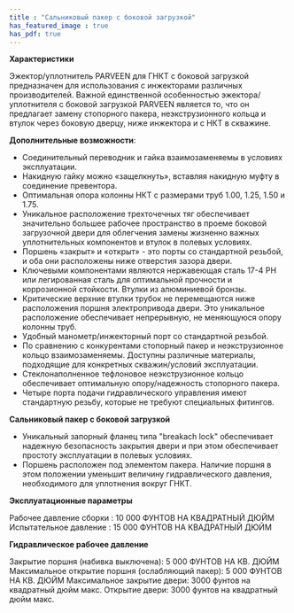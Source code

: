 ```yaml
---
title : "Сальниковый пакер с боковой загрузкой"
has_featured_image : true
has_pdf: true
---
```


**Характеристики**

Эжектор/уплотнитель PARVEEN для ГНКТ с боковой загрузкой предназначен для использования с инжекторами различных производителей. Важной единственной особенностью эжектора/уплотнителя с боковой загрузкой PARVEEN является то, что он предлагает замену стопорного пакера, неэкструзионного кольца и втулок через боковую дверцу, ниже инжектора и с НКТ в скважине.

**Дополнительные возможности**:

* Соединительный переводник и гайка взаимозаменяемы в условиях эксплуатации.
* Накидную гайку можно «защелкнуть», вставляя накидную муфту в соединение превентора.
* Оптимальная опора колонны НКТ с размерами труб 1.00, 1.25, 1.50 и 1.75.
* Уникальное расположение трехточечных тяг обеспечивает значительно большее рабочее пространство в проеме боковой загрузочной двери для облегчения замены жизненно важных уплотнительных компонентов и втулок в полевых условиях.
* Поршень «закрыт» и «открыт» - это порты со стандартной резьбой, и оба они расположены ниже отверстия зазора двери.
* Ключевыми компонентами являются нержавеющая сталь 17-4 PH или легированная сталь для оптимальной прочности и коррозионной стойкости. Втулки из алюминиевой бронзы.
* Критические верхние втулки трубок не перемещаются ниже расположения поршня электропривода двери. Это уникальное расположение обеспечивает непрерывную, не меняющуюся опору колонны труб.
* Удобный манометр/инжекторный порт со стандартной резьбой.
* По сравнению с конкурентами стопорный пакер и неэкструзионное кольцо взаимозаменяемы. Доступны различные материалы, подходящие для конкретных скважин/условий эксплуатации.
* Стеклонаполненное тефлоновое неэкструзионное кольцо обеспечивает оптимальную опору/надежность стопорного пакера.
* Четыре порта подачи гидравлического управления имеют стандартную резьбу, которые не требуют специальных фитингов.

**Сальниковый пакер с боковой загрузкой**

* Уникальный запорный фланец типа "breakach lock" обеспечивает надежную безопасность закрытия двери и при этом обеспечивает простоту эксплуатации в полевых условиях.
* Поршень расположен под элементом пакера. Наличие поршня в этом положении уменьшит величину гидравлического давления, необходимого для уплотнения вокруг ГНКТ.

**Эксплуатационные параметры**

Рабочее давление сборки	: 10 000 ФУНТОВ НА КВАДРАТНЫЙ ДЮЙМ
Испытательное давление : 15 000 ФУНТОВ НА КВАДРАТНЫЙ ДЮЙМ

**Гидравлическое рабочее давление**

Закрытие поршня (набивка выключена): 5 000 ФУНТОВ НА КВ. ДЮЙМ
Максимальное открытие поршня (ослабляющий пакер): 5 000 ФУНТОВ НА КВ. ДЮЙМ
Максимальное закрытие двери: 3000 фунтов на квадратный дюйм макс.
Открытие двери: 3000 фунтов на квадратный дюйм макс.